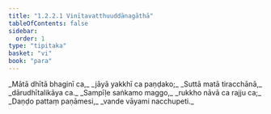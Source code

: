 ```yaml
---
title: "1.2.2.1 Vinītavatthuuddānagāthā"
tableOfContents: false
sidebar:
  order: 1
type: "tipitaka"
basket: "vi"
book: "para"
---
```



<DynamicBreadcrumb />

<Paragraph number="1111" type="verses" book="para">
_Mātā dhītā bhaginī ca,_  
_jāyā yakkhī ca paṇḍako;_  
_Suttā matā tiracchānā,_  
_dārudhītalikāya ca._  

</Paragraph>

<Paragraph number="1112" type="verses" book="para">
_Sampīḷe saṅkamo maggo,_  
_rukkho nāvā ca rajju ca;_  
_Daṇḍo pattaṃ paṇāmesi,_  
_vande vāyami nacchupeti._
</Paragraph>